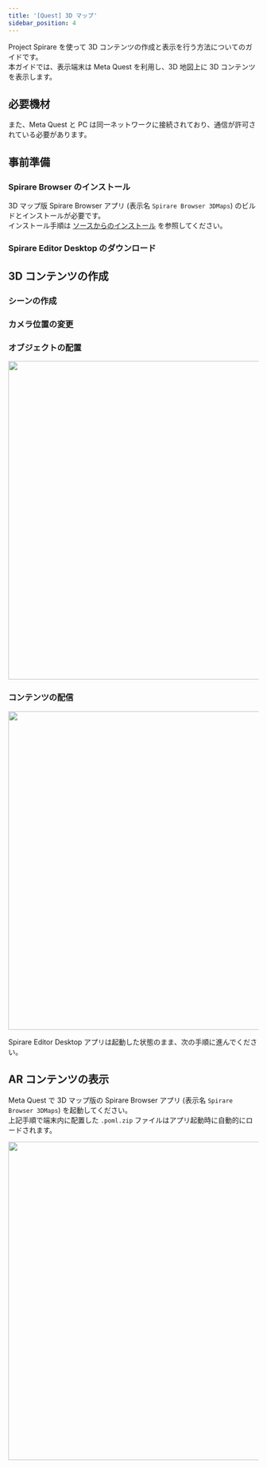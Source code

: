 ```yaml
---
title: '[Quest] 3D マップ'
sidebar_position: 4
---
```




Project Spirare を使って 3D コンテンツの作成と表示を行う方法についてのガイドです。  
本ガイドでは、表示端末は Meta Quest を利用し、3D 地図上に 3D コンテンツを表示します。

## 必要機材

<GettingStartedRequiredDevices />

また、Meta Quest と PC は同一ネットワークに接続されており、通信が許可されている必要があります。

## 事前準備

### Spirare Browser のインストール

3D マップ版 Spirare Browser アプリ (表示名 `Spirare Browser 3DMaps`) のビルドとインストールが必要です。  
インストール手順は [ソースからのインストール](/spirare-browser/spirare-browser-quest-3dmaps.mdx#ソースからのインストール) を参照してください。

### Spirare Editor Desktop のダウンロード

<SpirareEditorInstall />

## 3D コンテンツの作成

### シーンの作成

<SpirareEditorDesktopCreateGeodeticScene />

### カメラ位置の変更

<SpirareEditorDesktopGeoCameraTarget />

### オブジェクトの配置

<GettingStartedContentPlacement />

<img width="640" src={SpirareEditorContentImage} />

### コンテンツの配信

<GettingStartedContentShare />

<img width="640" src={SpirareEditorContentShareImage} />

<br />

Spirare Editor Desktop アプリは起動した状態のまま、次の手順に進んでください。

## AR コンテンツの表示

Meta Quest で 3D マップ版の Spirare Browser アプリ (表示名 `Spirare Browser 3DMaps`) を起動してください。  
上記手順で端末内に配置した `.poml.zip` ファイルはアプリ起動時に自動的にロードされます。

<img width="640" class="border" src={SpirareBrowserContentImage} />
<br />
<br />

